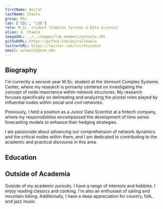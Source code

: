 ```yaml
---
firstName: Aviral
lastName: Chawla
group: MSc
lab: ['CDL', 'LSD']
role: M.Sc. student (Complex Systems & Data Science)
alias: A. Chawla
imageURL: ../../images/lab_members/achawla.JPG
githubURL: https://github.com/aviralchawla
twitterURL: https://twitter.com/lucretiusbot
email: achawla1@uvm.edu
---
```

## Biography

I'm currently a second-year M.Sc. student at the Vermont Complex Systems Center, where my research is primarily centered on investigating the concept of node importance within network structures. My research focuses specifically on delineating and analyzing the pivotal roles played by influential nodes within social and civil networks.

Previously, I held a position as a Junior Data Scientist at a fintech company, where my responsibilities encompassed the development of time series forecasting models to enhance their hedging strategies. 

I am passionate about advancing our comprehension of network dynamics and the critical nodes within them, and I am dedicated to contributing to the academic and practical discourse in this area.

## Education

<EducationList>
	<EducationItem advisor="Jean-Gabriel Young and Laurent Hébert-Dufresne" 
					degree="Ms.C in Complex Systems and Data Science"
					years="2022-2024" 
					university="University of Vermont"/>
	<EducationItem degree="B.A. in Philosophy and History of Mathematics & Science"
					years="2017-2022" 
					university="St. John's College, Santa Fe"/>
</EducationList>

## Outside of Academia

Outside of my academic pursuits, I have a range of interests and hobbies. I enjoy reading classics and cooking. I'm also an enthusiast of sailing and mountain biking. Additionally, I have a deep appreciation for country, folk, and jazz music.
